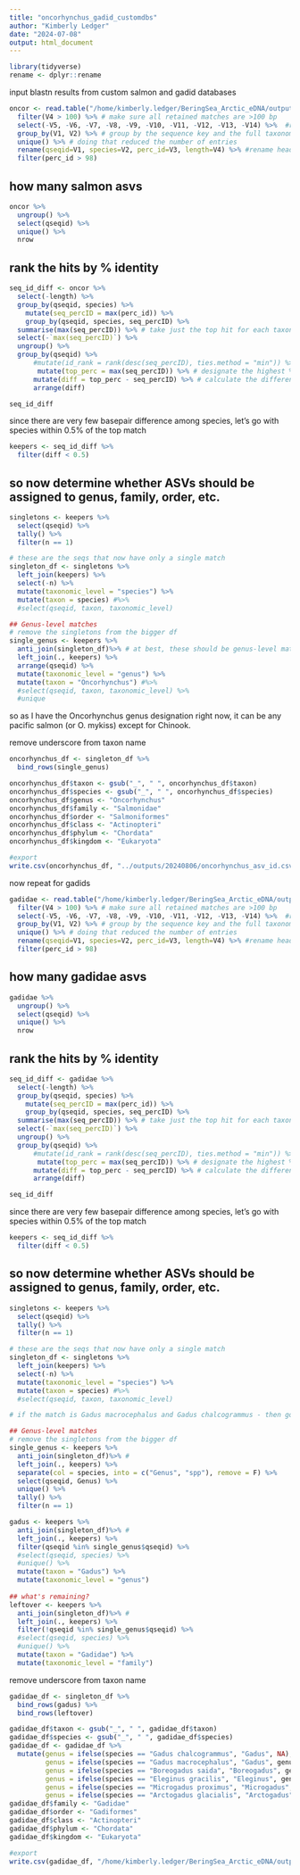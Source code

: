 ```yaml
---
title: "oncorhynchus_gadid_customdbs"
author: "Kimberly Ledger"
date: "2024-07-08"
output: html_document
---
```


```r
library(tidyverse)
rename <- dplyr::rename
```

input blastn results from custom salmon and gadid databases
```r
oncor <- read.table("/home/kimberly.ledger/BeringSea_Arctic_eDNA/outputs/20240806/oncorhynchus_results.txt")  %>%
  filter(V4 > 100) %>% # make sure all retained matches are >100 bp
  select(-V5, -V6, -V7, -V8, -V9, -V10, -V11, -V12, -V13, -V14) %>%  #remove unnecessary columns
  group_by(V1, V2) %>% # group by the sequence key and the full taxonomy to reduce duplicate entries
  unique() %>% # doing that reduced the number of entries
  rename(qseqid=V1, species=V2, perc_id=V3, length=V4) %>% #rename headers
  filter(perc_id > 98)
```

## how many salmon asvs
```r
oncor %>% 
  ungroup() %>%
  select(qseqid) %>%
  unique() %>%
  nrow
```

## rank the hits by % identity
```r
seq_id_diff <- oncor %>%
  select(-length) %>%
  group_by(qseqid, species) %>%
    mutate(seq_percID = max(perc_id)) %>%
    group_by(qseqid, species, seq_percID) %>%
  summarise(max(seq_percID)) %>% # take just the top hit for each taxon (for each sequence)
  select(-`max(seq_percID)`) %>%
  ungroup() %>%
  group_by(qseqid) %>%
      #mutate(id_rank = rank(desc(seq_percID), ties.method = "min")) %>% # rank the taxonomic hits per sequence by % id
       mutate(top_perc = max(seq_percID)) %>% # designate the highest % id for the best taxonomic hit in each sequence (in some, but not all cases, this is 100%)   %>%
      mutate(diff = top_perc - seq_percID) %>% # calculate the difference between the % identity of the top hit and each subsequent taxonomic hit
      arrange(diff)

seq_id_diff
```

since there are very few basepair difference among species, let's go with species within 0.5% of the top match 
```r
keepers <- seq_id_diff %>%
  filter(diff < 0.5)
```


## so now determine whether ASVs should be assigned to genus, family, order, etc. 
```r
singletons <- keepers %>%
  select(qseqid) %>%
  tally() %>%
  filter(n == 1)

# these are the seqs that now have only a single match
singleton_df <- singletons %>%
  left_join(keepers) %>%
  select(-n) %>%
  mutate(taxonomic_level = "species") %>%
  mutate(taxon = species) #%>%
  #select(qseqid, taxon, taxonomic_level)

## Genus-level matches
# remove the singletons from the bigger df 
single_genus <- keepers %>%
  anti_join(singleton_df)%>% # at best, these should be genus-level matches
  left_join(., keepers) %>%
  arrange(qseqid) %>%
  mutate(taxonomic_level = "genus") %>%
  mutate(taxon = "Oncorhynchus") #%>%
  #select(qseqid, taxon, taxonomic_level) %>%
  #unique
```

so as I have the Oncorhynchus genus designation right now, it can be any pacific salmon (or O. mykiss) except for Chinook. 

remove underscore from taxon name 
```r
oncorhynchus_df <- singleton_df %>%
  bind_rows(single_genus)

oncorhynchus_df$taxon <- gsub("_", " ", oncorhynchus_df$taxon)
oncorhynchus_df$species <- gsub("_", " ", oncorhynchus_df$species)
oncorhynchus_df$genus <- "Oncorhynchus"
oncorhynchus_df$family <- "Salmonidae"
oncorhynchus_df$order <- "Salmoniformes"
oncorhynchus_df$class <- "Actinopteri"
oncorhynchus_df$phylum <- "Chordata"
oncorhynchus_df$kingdom <- "Eukaryota"

#export 
write.csv(oncorhynchus_df, "../outputs/20240806/oncorhynchus_asv_id.csv")
```


now repeat for gadids 

```r
gadidae <- read.table("/home/kimberly.ledger/BeringSea_Arctic_eDNA/outputs/20240806/gadidae_results.txt")  %>%
  filter(V4 > 100) %>% # make sure all retained matches are >100 bp
  select(-V5, -V6, -V7, -V8, -V9, -V10, -V11, -V12, -V13, -V14) %>%  #remove unnecessary columns
  group_by(V1, V2) %>% # group by the sequence key and the full taxonomy to reduce duplicate entries
  unique() %>% # doing that reduced the number of entries
  rename(qseqid=V1, species=V2, perc_id=V3, length=V4) %>% #rename headers
  filter(perc_id > 98)
```

## how many gadidae asvs
```r
gadidae %>% 
  ungroup() %>%
  select(qseqid) %>%
  unique() %>%
  nrow
```

## rank the hits by % identity
```r
seq_id_diff <- gadidae %>%
  select(-length) %>%
  group_by(qseqid, species) %>%
    mutate(seq_percID = max(perc_id)) %>%
    group_by(qseqid, species, seq_percID) %>%
  summarise(max(seq_percID)) %>% # take just the top hit for each taxon (for each sequence)
  select(-`max(seq_percID)`) %>%
  ungroup() %>%
  group_by(qseqid) %>%
      #mutate(id_rank = rank(desc(seq_percID), ties.method = "min")) %>% # rank the taxonomic hits per sequence by % id
       mutate(top_perc = max(seq_percID)) %>% # designate the highest % id for the best taxonomic hit in each sequence (in some, but not all cases, this is 100%)   %>%
      mutate(diff = top_perc - seq_percID) %>% # calculate the difference between the % identity of the top hit and each subsequent taxonomic hit
      arrange(diff)

seq_id_diff
```

since there are very few basepair difference among species, let's go with species within 0.5% of the top match 
```r
keepers <- seq_id_diff %>%
  filter(diff < 0.5)
```


## so now determine whether ASVs should be assigned to genus, family, order, etc. 
```r
singletons <- keepers %>%
  select(qseqid) %>%
  tally() %>%
  filter(n == 1)

# these are the seqs that now have only a single match
singleton_df <- singletons %>%
  left_join(keepers) %>%
  select(-n) %>%
  mutate(taxonomic_level = "species") %>%
  mutate(taxon = species) #%>%
  #select(qseqid, taxon, taxonomic_level)

# if the match is Gadus macrocephalus and Gadus chalcogrammus - then go with the genus level 

## Genus-level matches
# remove the singletons from the bigger df 
single_genus <- keepers %>%
  anti_join(singleton_df)%>% # 
  left_join(., keepers) %>%
  separate(col = species, into = c("Genus", "spp"), remove = F) %>%
  select(qseqid, Genus) %>%
  unique() %>%
  tally() %>%
  filter(n == 1)

gadus <- keepers %>%
  anti_join(singleton_df)%>% # 
  left_join(., keepers) %>% 
  filter(qseqid %in% single_genus$qseqid) %>%
  #select(qseqid, species) %>% 
  #unique() %>% 
  mutate(taxon = "Gadus") %>%
  mutate(taxonomic_level = "genus")
  
## what's remaining? 
leftover <- keepers %>%
  anti_join(singleton_df)%>% # 
  left_join(., keepers) %>%
  filter(!qseqid %in% single_genus$qseqid) %>%
  #select(qseqid, species) %>%
  #unique() %>%
  mutate(taxon = "Gadidae") %>%
  mutate(taxonomic_level = "family")
```

remove underscore from taxon name 
```r
gadidae_df <- singleton_df %>%
  bind_rows(gadus) %>%
  bind_rows(leftover)

gadidae_df$taxon <- gsub("_", " ", gadidae_df$taxon)
gadidae_df$species <- gsub("_", " ", gadidae_df$species)
gadidae_df <- gadidae_df %>%
  mutate(genus = ifelse(species == "Gadus chalcogrammus", "Gadus", NA),
         genus = ifelse(species == "Gadus macrocephalus", "Gadus", genus),
         genus = ifelse(species == "Boreogadus saida", "Boreogadus", genus),
         genus = ifelse(species == "Eleginus gracilis", "Eleginus", genus),
         genus = ifelse(species == "Microgadus proximus", "Microgadus", genus),
         genus = ifelse(species == "Arctogadus glacialis", "Arctogadus", genus))
gadidae_df$family <- "Gadidae"
gadidae_df$order <- "Gadiformes"
gadidae_df$class <- "Actinopteri"
gadidae_df$phylum <- "Chordata"
gadidae_df$kingdom <- "Eukaryota"

#export 
write.csv(gadidae_df, "/home/kimberly.ledger/BeringSea_Arctic_eDNA/outputs/20240806/gadidae_asv_id.csv")
```

